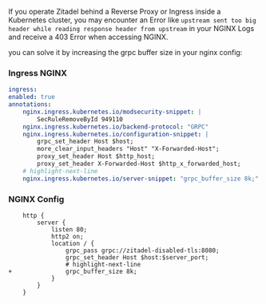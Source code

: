 If you operate Zitadel behind a Reverse Proxy or Ingress inside a Kubernetes cluster, 
you may encounter an Error like `upstream sent too big header while reading response header from upstream`
in your NGINX Logs and receive a 403 Error when accessing NGINX.

you can solve it by increasing the grpc buffer size in your nginx config:

### Ingress NGINX
```yaml
ingress:
enabled: true
annotations:
    nginx.ingress.kubernetes.io/modsecurity-snippet: |
        SecRuleRemoveById 949110
    nginx.ingress.kubernetes.io/backend-protocol: "GRPC"
    nginx.ingress.kubernetes.io/configuration-snippet: |
        grpc_set_header Host $host;
        more_clear_input_headers "Host" "X-Forwarded-Host";
        proxy_set_header Host $http_host;
        proxy_set_header X-Forwarded-Host $http_x_forwarded_host;
    # highlight-next-line
    nginx.ingress.kubernetes.io/server-snippet: "grpc_buffer_size 8k;"
```
### NGINX Config
```nginx
    http {
        server {
            listen 80;
            http2 on;
            location / {
                grpc_pass grpc://zitadel-disabled-tls:8080;
                grpc_set_header Host $host:$server_port;
                # highlight-next-line
+               grpc_buffer_size 8k;
            }
        }
    }
```